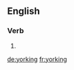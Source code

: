 ==English==

===Verb===
{{head|en}}

# {{present participle of|york|lang=en}}

[[de:yorking]]
[[fr:yorking]]